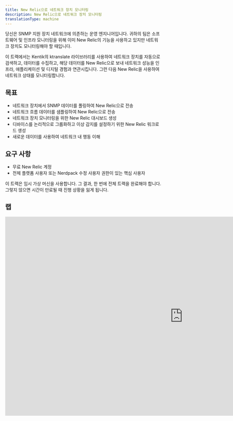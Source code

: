 ```yaml
---
title: New Relic으로 네트워크 장치 모니터링
description: New Relic으로 네트워크 장치 모니터링
translationType: machine
---
```


당신은 SNMP 지원 장치 네트워크에 의존하는 운영 엔지니어입니다. 귀하의 팀은 소프트웨어 및 인프라 모니터링을 위해 이미 New Relic의 기능을 사용하고 있지만 네트워크 장치도 모니터링해야 할 때입니다.

이 트랙에서는 Kentik의 ktranslate 라이브러리를 사용하여 네트워크 장치를 자동으로 검색하고, 데이터를 수집하고, 해당 데이터를 New Relic으로 보내 네트워크 성능을 인프라, 애플리케이션 및 디지털 경험과 연관시킵니다. 그런 다음 New Relic을 사용하여 네트워크 상태를 모니터링합니다.

## 목표

* 네트워크 장치에서 SNMP 데이터를 폴링하여 New Relic으로 전송
* 네트워크 흐름 데이터를 샘플링하여 New Relic으로 전송
* 네트워크 장치 모니터링을 위한 New Relic 대시보드 생성
* 디바이스를 논리적으로 그룹화하고 이상 감지를 설정하기 위한 New Relic 워크로드 생성
* 새로운 데이터를 사용하여 네트워크 내 행동 이해

## 요구 사항

* 무료 New Relic 계정
* 전체 플랫폼 사용자 또는 Nerdpack 수정 사용자 권한이 있는 핵심 사용자

<Callout variant="important">
  이 트랙은 임시 가상 머신을 사용합니다. 그 결과, 한 번에 전체 트랙을 완료해야 합니다. 그렇지 않으면 시간이 만료될 때 진행 상황을 잃게 됩니다.
</Callout>

## 랩

<iframe
  width="1140"
  height="640"
  sandbox="allow-same-origin allow-scripts allow-popups allow-forms allow-modals"
  src="https://play.instruqt.com/embed/newrelic/tracks/network-performance-monitoring?token=em_8vjt8dquoemjh76q"
  style="border: 0;"
/>

## 숙제

잘하셨어요! ktranslate 및 New Relic을 사용하여 네트워크 장치를 모니터링하는 방법을 익히셨으므로 이제 실제 네트워크 모니터링을 준비하면서 스스로 할 수 있는 몇 가지 작업이 있습니다.

* New Relic의 [네트워크 모니터링을 최대한 활용하는 방법을 알아보려면 "네트워크 모니터링 시작하기](/docs/network-performance-monitoring/get-started/npm-introduction/)"를 읽어보십시오.
* ktranslate 작동 방식을 알아보려면 [ktranslate GitHub 리포지토리를](https://github.com/kentik/ktranslate) 방문하십시오.
* New Relic 엔터티와 자신의 엔터티를 합성하는 방법에 대해 자세히 알아보려면 "[엔터티란 무엇입니까?](/docs/new-relic-one/use-new-relic-one/core-concepts/what-entity-new-relic/)"를 읽으십시오. 이렇게 하면 **Kentik 기본** 엔터티에서 더 많은 마일리지를 얻을 수 있습니다.